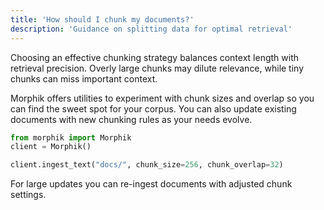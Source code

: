 ```yaml
---
title: 'How should I chunk my documents?'
description: 'Guidance on splitting data for optimal retrieval'
---
```


Choosing an effective chunking strategy balances context length with retrieval precision. Overly large chunks may dilute relevance, while tiny chunks can miss important context.

Morphik offers utilities to experiment with chunk sizes and overlap so you can find the sweet spot for your corpus. You can also update existing documents with new chunking rules as your needs evolve.

```python
from morphik import Morphik
client = Morphik()

client.ingest_text("docs/", chunk_size=256, chunk_overlap=32)
```

For large updates you can re-ingest documents with adjusted chunk settings.

